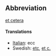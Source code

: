==Abbreviation==

[[etcetera|et cetera]]

====Translations====

*[[Italian]]: ecc
*Swedish: [[etc]], [[et c.]]